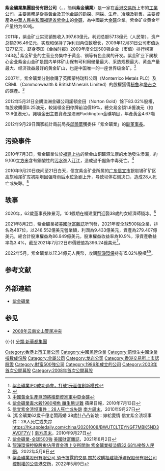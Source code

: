 {{Infobox_Company
|company_name_zh = 紫金礦業
|company_name = 紫金礦業
|company_logo = 
|company_type = [[上市公司|上市公司]]
|foundation = 1986年
|location = {{PRC}}[[福建省|福建省]][[龍岩市|龍岩市]][[上杭县|上杭县]]
|industry = 礦業
|chairman = [[陳景河|陳景河]]
|sales =  
|profit =  
|asset = 
|market_value = 
|num_employees = 
|revenue = 
|products = [[黃金|黃金]]、其他[[金屬|金屬]]
|homepage = [http://www.zjky.cn/ 紫金礦業]
}}

'''紫金礦業集團股份有限公司'''（{{hkex|2899}}，{{sse|601899}}，簡稱'''紫金礦業'''）是一家在[[香港交易所|香港交易所]]上市的[[工業|工業]]公司，主要業務是從事[[黃金|黃金]]及其他[[金屬|金屬]]的勘探、開採、生產、冶煉及销售，主要資產為[[中華人民共和國|中華人民共和國]][[福建省|福建省]][[紫金山（福建）|紫金山]]的[[金礦|金礦]]，為中國最大[[礦業|金礦]]企業。紫金矿业黄金年产量约为40吨。

2011年，紫金矿业实现销售收入397.63億元，利润总额57.13億元（人民幣），资产总额296.46亿元，实现和保持了净利润两位数增长，2009年12月31日公司市值达1277亿元，跻身英国《金融时报》2009年度全球500强企业（市值）排行榜第243名<ref>[http://www.hkwarrant.cn/hkspage/2007012/027/blog493624bd01008as8html.htm 紫金礦業IPO成功過會，打破1元面值創新模式]{{dead link|date=2018年4月 |bot=InternetArchiveBot |fix-attempted=yes }}</ref>
紫金矿业的主营业务集中于黄金、铜等有色金属的开发。紫金矿业下属核心企业紫金山金矿是国内单体矿山保有可利用储量最大、采选规模最大、黄金产量最大、经济效益最好的黄金矿山，也是中国唯一的一座世界级金矿。<ref>{{Cite web |url=http://www.create.hk/archives/183 |title=紫金矿业（2899.HK），国际矿业托拉斯雏形乍现 |access-date=2008-02-11 |archive-date=2008-02-18 |archive-url=https://web.archive.org/web/20080218150912/http://www.create.hk/archives/183 |dead-url=no }}</ref>

2007年，紫金礦業分別收購了英國蒙特瑞科公司（Monterrico Metals PLC）及CBML（Commonwealth & BritishMinerals Limited）的股權獲得[[秘魯|秘魯]]和[[塔吉克斯坦|塔吉克]]的礦產。<ref>[http://www.xj.xinhuanet.com/2007-06/28/content_10424016.htm 中國黃金生產巨頭將攜鉅資進軍中亞金礦]{{dead link|date=2018年4月 |bot=InternetArchiveBot |fix-attempted=yes }}</ref>

2012年5月31日全購澳洲金礦公司諾頓金田（Norton Gold）餘下83.02%股權，每股收購價0.25澳元，較諾頓金田停牌前溢價19%，總交易金額1.8億澳元（約13.6億港元）。諾頓金田主要資產是澳洲Paddington金礦項目，年產黃金4.67噸

2012年9月29日國家統計局前局長[[邱曉華|邱曉華]]獲委任「紫金礦業」的[[副董事長|副董事長]]。

==污染事件==
2010年7月3日，紫金礦業位於[[福建|福建]][[上杭|上杭]]的紫金山銅礦濕法廠的水池發生滲漏，約9,100[[立方米|立方米]]含有銅酸性的[[污水|污水]]進入[[汀江|汀江]]，造成過千[[噸|噸]]魚中毒死亡。<ref>[http://hk.apple.nextmedia.com/template/apple/art_main.php?iss_id=20100713&sec_id=15335&subsec_id=15336&art_id=14233022 紫金礦業毒水殺1980噸魚 釀生態災難] {{Wayback|url=http://hk.apple.nextmedia.com/template/apple/art_main.php?iss_id=20100713&sec_id=15335&subsec_id=15336&art_id=14233022 |date=20100715055643 }} 蘋果日報，2010年7月13日</ref>

2010年9月20日夜间至21日白天，信宜紫金矿业所属的[[广东|广东]][[信宜市|信宜市]]银岩锡矿矿区高旗岭尾矿库初期坝因强降雨后水位急剧上升，导致坝体右侧决口，造成28人死亡或失踪。<ref>[http://www.infzm.com/content/50538 信宜紫金溃坝事件：28人死亡或失踪] {{Wayback|url=http://www.infzm.com/content/50538 |date=20190609064701 }} [[南方周末|南方周末]]，2010年9月27日</ref>

==轶事==
2020年，62歲董事長陳景河，10.1假期在福建廈門迎娶38歲的女經濟師錢冰。<ref>[紫金礦業62歲千億老闆再婚 38歲肚凸凸新娘：嫁給愛情 信宜紫金溃坝事件：28人死亡或失踪 https://hk.appledaily.com/china/20201008/BWUTCLTEYNGF7MBK5ND3AVDF7Y/ {{Wayback|url=https://hk.appledaily.com/china/20201008/BWUTCLTEYNGF7MBK5ND3AVDF7Y/ |date=20210621185335 }} ] [[南方周末|南方周末]]，2010年9月27日</ref>

2021年8月2日，紫金礦業被[[美國|美國]][[財富雜誌|財富雜誌]]所刊發，2021年度全球500強企業，排名為487位，以248.552億美元營業額，利潤為9.433億美元，資產為279.407億美元，總合計股東權益為86.649億美元，股東權益收益率為10.9%，淨資產收益率為3.4%，截至2021年7月22日市價總值為396.24億美元<ref>[https://fortune.com/company/zijin-mining-group/global500/ 紫金礦業-全球500強] {{Wayback|url=https://fortune.com/company/zijin-mining-group/global500/ |date=20210805235217 }}[[美國|美國]][[財富雜誌|財富雜誌]]，2021年8月2日</ref>。

2022年5月，紫金礦業以17.34億元人民幣，收購[[龍淨環保|龍淨環保]]持有15.02%股權<REF>[http://fj.people.com.cn/BIG5/n2/2022/0509/c181466-35260199.html 龍淨環保控股股東佔用資金遭上交所問詢  紫金礦業擬溢價32.68%接盤][[人民網|人民網]]，2022年5月9日</REF><REF>[https://www1.hkexnews.hk/listedco/listconews/sehk/2022/0509/2022050900124_c.pdf 紫金礦業股份有限公司 須予披露的交易 關於收購福建龍淨環保股份有限公司控制權的公告][[港交所|港交所]]，2022年5月9日</REF>。

== 参考文献 ==
{{Reflist|2}}

== 外部連結 ==
* [http://www.zjky.cn/ 紫金礦業]{{Wayback|url=http://www.zjky.cn/ |date=20210416070947 }}

== 参见 ==
* [[2008年云南文山警民冲突|2008年云南文山警民冲突]]

{{-}}
{{SSE 50}}
{{CSI-300}}
[[Category:香港上市工業公司|Category:香港上市工業公司]]
[[Category:中國民營企業|Category:中國民營企業]]
[[Category:前恒生中國企業指數成份股|Category:前恒生中國企業指數成份股]]
[[Category:金屬公司|Category:金屬公司]]
[[Category:龙岩公司|Category:龙岩公司]]
[[Category:香港交易所上市認股證|Category:香港交易所上市認股證]]
[[分類:新華都集團|分類:新華都集團]]
[[Category:財富500強公司|Category:財富500強公司]]
[[Category:1986年成立的公司|Category:1986年成立的公司]]
[[Category:2003年首次公開募股|Category:2003年首次公開募股]]
[[Category:2008年首次公開募股|Category:2008年首次公開募股]]